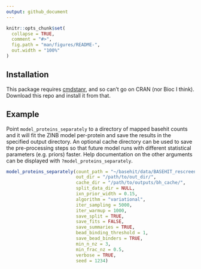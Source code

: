 ```yaml
---
output: github_document
---
```


```r
knitr::opts_chunk$set(
  collapse = TRUE,
  comment = "#>",
  fig.path = "man/figures/README-",
  out.width = "100%"
)
```



## Installation

This package requires [cmdstanr](https://mc-stan.org/cmdstanr/articles/cmdstanr.html), and so can't go on CRAN (nor Bioc I think). Download this repo and install it from that. 

## Example

Point `model_proteins_separately` to a directory of mapped basehit counts and it will fit the ZINB model per-protein and save the results in the specified output directory. An optional cache directory can be used to save the pre-processing steps so that future model runs with different statistical parameters (e.g. priors) faster. Help documentation on the other arguments can be displayed with `?model_proteins_separately`. 

```r
model_proteins_separately(count_path = "~/basehit/data/BASEHIT_rescreen/",
                          out_dir = "/path/to/out_dir/",
                          cache_dir = "/path/to/outputs/bh_cache/",
                          split_data_dir = NULL,
                          ixn_prior_width = 0.15,
                          algorithm = "variational",
                          iter_sampling = 5000,
                          iter_warmup = 1000,
                          save_split = TRUE,
                          save_fits = FALSE,
                          save_summaries = TRUE,
                          bead_binding_threshold = 1,
                          save_bead_binders = TRUE,
                          min_n_nz = 3,
                          min_frac_nz = 0.5,
                          verbose = TRUE,
                          seed = 1234)
```

